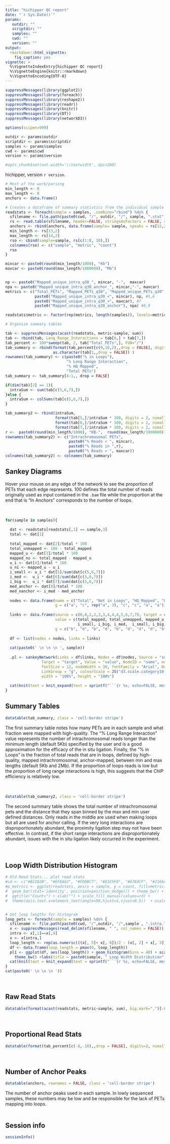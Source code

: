 ```yaml
---
title: "hichipper QC report"
date: "`r Sys.Date()`"
params:
   outdir: ""
   scriptdir: ""
   samples: ""
   cwd: ""
   version: ""
output:
  rmarkdown::html_vignette:
    fig_caption: yes
vignette: >
  %\VignetteIndexEntry{hichipper QC report}
  %\VignetteEngine{knitr::rmarkdown}
  %\VignetteEncoding{UTF-8}
---
```


```r
suppressMessages(library(ggplot2))
suppressMessages(library(foreach))
suppressMessages(library(reshape2))
suppressMessages(library(readr))
suppressMessages(library(knitr))
suppressMessages(library(DT))
suppressMessages(library(networkD3))

options(scipen=999)

outdir <- params$outdir
scriptdir <- params$scriptdir
samples <- params$samples
cwd <- params$cwd
version <- params$version

#opts_chunk$set(out.width='\\textwidth', dpi=200)
```
hichipper, version `r version`. 

```r
# Most of the work/parsing
min_length <- 0
max_length <- 0
anchors <- data.frame()

# Creates a dataframe of summary statistics from the individual sample log output files
readstats <- foreach(sample = samples, .combine="rbind") %do% {
  sfilename <- file.path(paste0(cwd, "/", outdir, "/", sample, ".stat"))
  rs <- read.table(sfilename, header=FALSE, stringsAsFactors = FALSE, sep = "=")
  anchors <- rbind(anchors, data.frame(sample= sample, npeaks = rs[12,2] ))
  min_length <- rs[13,2]
  max_length <- rs[14,2]
  rso <- cbind(sample=sample, rs[c(1:8, 10),])
  colnames(rso) <- c("sample", "metric", "count")
  rso
}

mincar <- paste0(round(min_length/1000), "Kb")
maxcar <- paste0(round(max_length/1000000), "Mb")


np <- paste0("Mapped_unique_intra_q30_", mincar, "-",  maxcar)
npa <- paste0("Mapped_unique_intra_q30_anchor_", mincar,"-", maxcar)
metrics <- c("Total_PETs", "Mapped_PETs_q30", "Mapped_unique_PETs_q30", "Mapped_unique_intra_q30", #1-4
             paste0("Mapped_unique_intra_q30_<", mincar), np, #5,6
             paste0("Mapped_unique_intra_q30_>", maxcar), #7
             paste0("Mapped_unique_intra_q30_anchor"), npa) #8,9

readstats$metric <- factor(rep(metrics, length(samples)), levels=metrics)

# Organize summary tables

tab <- suppressMessages(acast(readstats, metric~sample, sum))
tab <- rbind(tab, Long_Range_Interactions = tab[6,] + tab[7,])
tab_percent <- 100*sweep(tab, 2, tab["Total_PETs",], FUN="/")
tab_summary <- rbind(format(tab_percent[c(9,10,2),,drop = FALSE], digits = 2, nsmall = 2), 
                     as.character(tab[1,,drop = FALSE]) )
rownames(tab_summary) <- c(paste0("% in Loops"),
                           "% Long Range Interaction",
                           "% HQ Mapped",
                           "Total PETs")
tab_summary <- tab_summary[4:1,, drop = FALSE]

if(dim(tab)[2] == 1){
  intraSum <- sum(tab[c(5,6,7),])
}else {
  intraSum <- colSums(tab[c(5,6,7),])
}

tab_summary2 <- rbind(intraSum,
                      format(tab[5,]/intraSum * 100, digits = 2, nsmall = 2),
                      format(tab[6,]/intraSum * 100, digits = 2, nsmall = 2),
                      format(tab[7,]/intraSum * 100, digits = 2, nsmall = 2))
r <-  paste0(round(min_length/1000), "KB-",  round(max_length/1000000), "Mb")
rownames(tab_summary2) <- c("Intrachromasomal PETs",
                            paste0("% Reads < ", mincar),
                            paste0("% Reads in ",r),
                            paste0("% Reads > ", maxcar))
colnames(tab_summary2) <- colnames(tab_summary)

```

## Sankey Diagrams
Hover your mouse on any edge of the network to see the proportion of PETs that each edge represents. 100 defines the total number of reads originally used as input contained in the `.bam` file while the proportion at the end that is "In Anchors" corresponds to the number of loops. <br><br><br> 

```r

for(sample in samples){
  
  dat <- readstats[readstats[,1] == sample,3]
  total <- dat[1]
  
  total_mapped <- dat[2]/total * 100
  total_unmapped <- 100 - total_mapped 
  mapped_u <- dat[3]/total * 100
  mapped_nu <- total_mapped - mapped_u
  u_i <- dat[4]/total * 100
  u_ni <- mapped_u - u_i
  i_small <- u_i * dat[5]/sum(dat[c(5,6,7)])
  i_med <-  u_i * dat[6]/sum(dat[c(5,6,7)])
  i_big <-  u_i * dat[7]/sum(dat[c(5,6,7)])
  med_anchor <- dat[8]/total * 100
  med_nanchor <- i_med - med_anchor
  
  nodes <- data.frame(name = c("Total", "Not in Loops", "HQ_Mapped", "Unique", "Intra", "<5kb", ">2Mb", "5kb-2Mb", "In Anchors"),
                      g = c("a", "c", rep("a", 3), "c", "c", "a", "a"))
  
  links <- data.frame(source = c(0,0,2,2,3,3,4,4,4,5,6,7,7), target = c(2,1,3,1,4,1,5,6,7,1,1,8,1),
                      value = c(total_mapped, total_unmapped, mapped_u, mapped_nu, u_i, u_ni,
                                i_small, i_big, i_med,  i_small, i_big, med_anchor, med_nanchor),
                      g = c("b", "d", "b", "d", "b", "d", "d", "d", "b", "d", "d", "b", "d" ))
  
  df <- list(nodes = nodes, links = links)
  
  cat(paste0(' \n \n \n ', sample)) 
  
  .pl <- sankeyNetwork(Links = df$links, Nodes = df$nodes, Source = "source",
                Target = "target", Value = "value", NodeID = "name", nodePadding = 30,
                fontSize = 12, nodeWidth = 30, fontFamily = "Arial", NodeGroup = "g",
                LinkGroup = "g", colourScale = JS("d3.scale.category10()"), margin = list(0,0,0,0),
                width = "100%", height = "100%")
 
  cat(knit(text = knit_expand(text = sprintf("```{r %s, echo=FALSE, message=FALSE} \n .pl \n```", paste0("san", sample))), quiet = TRUE))
}

```

## Summary Tables
```r
datatable(tab_summary, class = 'cell-border stripe')
```


The first summary table notes how many PETs are in each sample and what fraction were mapped with high-quality. The "% Long Range Interaction" value represents the number of intrachromosomal reads longer than the minimum length (default 5Kb) specified by the user and is a good approximation for the efficacy of the in situ ligation. Finally, the "% in Loops" is the fraction of total reads that are in loops, defined by high-quality, mapped intrachromosomal, anchor-mapped, between min and max lengths (default 5Kb and 2Mb). If the proportion of loops reads is low but the proportion of long range interactions is high, this suggests that the ChIP efficiency is relatively low. <br><br><br>

```r
datatable(tab_summary2, class = 'cell-border stripe')
```


The second summary table shows the total number of intrachromosomal pets and the distance that they span binned by the max and min user defined distances. Only reads in the middle are used when making loops but all are used for anchor calling. If the very long interactions are disproportionately abundant, the proximity ligation step may not have been effective. In contrast, if the short range interactions are disproportionately abundant, issues with the in situ ligation likely occurred in the experiment. <br><br><br>

## Loop Width Distribution Histogram
```r

# Old Read Stats... plot read stats
#cd <- c("#B2182B", "#EF8A62", "#FDDBC7", "#D1E5F0", "#67A9CF", "#2166AC", "#A3A1A1", "gray84","#F7A128")
#p_metrics <- ggplot(readstats, aes(x = sample, y = count, fill=metric))  + 
#  geom_bar(stat='identity', position=position_dodge()) + theme_bw() + 
#  ggtitle("Counts") + xlab("") + scale_fill_manual(values=cd) +
#  theme(axis.text.x=element_text(angle=90,hjust=1,vjust=0.5))  + scale_y_continuous(labels=comma)


# Get loop lengths for histogram
loop_pets <- foreach(sample = samples) %do% {
  sfilename <- file.path(paste0(cwd, "/",outdir, "/",sample , ".intra.loop_counts.bedpe"))
  x <- suppressMessages(read_delim(sfilename, " ", col_names = FALSE))
  intra <- x[,1]==x[,4]
  x <- x[intra,]
  loop_length <- rep(as.numeric(((x[, 5]+ x[, 6])/2 - (x[, 2] + x[, 3])/2)[[1]]), as.numeric((x[, 8])[[1]]))
  df <- data.frame(loop_length = pmax(0, loop_length))
  pl1 <- ggplot(df, aes(loop_length)) + geom_histogram(bins = 40) + scale_x_log10() +
    theme_bw() +labs(title = paste0(sample, " Loop Width Distribution"), x = "Loop Length")  
  cat(knit(text = knit_expand(text = sprintf("```{r %s, echo=FALSE, message=FALSE, warning=FALSE, out.width='\\textwidth', fig.width=7 } \n pl1 \n```", paste0("hist", sample))), quiet = TRUE))
}
cat(paste0(' \n \n \n '))

```
<br>

## Raw Read Stats
```r
datatable(format(acast(readstats, metric~sample, sum), big.mark=",")[-8,, drop = FALSE], class = 'cell-border stripe')
```
<br>

## Proportional Read Stats
```r
datatable(format(tab_percent[c(-8,-10),,drop = FALSE], digits=2, nsmall=2), class = 'cell-border stripe')
```
<br>

## Number of Anchor Peaks
```r
datatable(anchors, rownames = FALSE, class = 'cell-border stripe')
```


The number of anchor peaks used in each sample. In lowly sequenced samples, these numbers may be low and be responsible for the lack of PETs mapping into loops. <br> <br>

## Session info
```r
sessionInfo()
```
